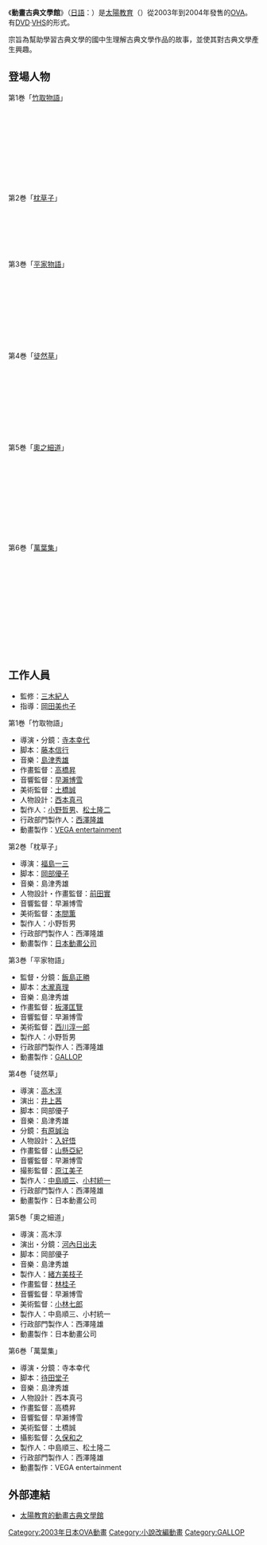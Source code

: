 {{Japanese|japanese=アニメ古典文学館|kana=アニメこてんぶんがくかん|romaji=Anime Koten Bungakukan}}
《'''動畫古典文學館'''》（[[日語|日語]]：{{lang|ja|アニメ古典文学館}}）是[[太陽教育|太陽教育]]（{{lang|ja|サン・エデュケーショナル}}）從2003年到2004年發售的[[OVA|OVA]]。有[[DVD|DVD]]·[[VHS|VHS]]的形式。

宗旨為幫助學習古典文學的國中生理解古典文學作品的故事，並使其對古典文學產生興趣。

== 登場人物 ==
第1巻「[[竹取物語|竹取物語]]」
;{{nihongo|[[輝夜姬|輝夜姬]]|かぐや姫|配音員：[[久川綾|久川綾]]}}
;{{nihongo|皇帝|帝|配音員：[[山本健翔|山本健翔]]}}
;{{nihongo|老爺爺|翁|配音員：[[城山堅|城山堅]]}}
;{{nihongo|老奶奶|媼|配音員：[[尾小平志津香|尾小平志津香]]}}
;{{nihongo|[[車持皇子|庫持皇子]]|庫持の皇子|配音員：[[竹本英史|竹本英史]]}}
;{{nihongo|[[石作皇子|石作皇子]]|石作の皇子|配音員：[[田邊真悟|田邊真悟]]}}
;{{nihongo|[[阿倍御主人|阿倍御主人]]|阿倍の御主人|配音員：[[八戶優|八戶優]]}}
;{{nihongo|[[大伴御行|大伴御行]]|大伴の御行|配音員：[[高塚正也|高塚正也]]}}
;{{nihongo|[[石上麻呂|石上麻呂足]]|石上の麻呂足|配音員：[[金光宣明|金光宣明]]}}
;{{nihongo|旁白|ナレーション|配音員：[[齊藤昌|齊藤昌]]}}

第2巻「[[枕草子|枕草子]]」
;{{nihongo|[[清少納言|清少納言]]|清少納言|配音員：[[渡邊菜生子|渡邊菜生子]]}}
;{{nihongo|[[藤原定子|中宮定子]]|中宮定子|配音員：[[澤田敏子|澤田敏子]]}}
;{{nihongo|男性|殿方|配音員：[[大川透|大川透]]}}
;{{nihongo|女房|女房|配音員：[[岡本麻見|岡本麻見]]、[[池田光|池田光]]}}
;{{nihongo|[[紫式部|紫式部]]|紫式部|配音員：[[橫山智佐|橫山智佐]]}}
;{{nihongo|旁白|ナレーション|配音員：[[藤田淑子|藤田淑子]]}}

第3巻「[[平家物語|平家物語]]」
;{{nihongo|[[平清盛|平清盛]]|平清盛|配音員：[[小村哲生|小村哲生]]}}
;{{nihongo|[[源賴政|源賴政]]|源頼政|配音員：[[臼井孝康|臼井孝康]]}}
;{{nihongo|[[文覺|文覺]]|文覚|配音員：[[上別府仁資|上別府仁資]]}}
;{{nihongo|[[平時子|時子]]|時子|配音員：[[甲斐田雪|甲斐田雪]]}}
;{{nihongo|[[熊谷直實|熊谷直實]]|熊谷直実|配音員：[[松山鷹志|松山鷹志]]}}
;{{nihongo|[[平敦盛|平敦盛]]|平敦盛|配音員：[[保志總一朗|保志總一朗]]}}
;{{nihongo|[[源義經|源義經]]|源義経|配音員：[[戶部公爾|戶部公爾]]}}
;{{nihongo|[[那須與一|那須與一]]|那須与一|配音員：[[石塚堅|石塚堅]]}}
;{{nihongo|旁白|ナレーション|配音員：[[玉井碧|玉井碧]]}}

第4巻「[[徒然草|徒然草]]」
;{{nihongo|[[吉田兼好|兼好]]|兼好|配音員：[[小山武宏|小山武宏]]、[[進藤尚美|進藤尚美]]、[[高戶靖廣|高戶靖廣]]}}
;{{nihongo|兼好的父親|兼好の父|配音員：[[一條和矢|一條和矢]]}}
;{{nihongo|聖海上人|聖海上人|配音員：[[長克巳|長克巳]]}}
;{{nihongo|神官|神官|配音員：[[松山鷹志|松山鷹志]]}}
;{{nihongo|主人|主人|配音員：[[戶部公爾|戶部公爾]]}}
;{{nihongo|弟子|弟子|配音員：[[藤田圭宣|藤田圭宣]]}}
;{{nihongo|法師|法師|配音員：[[塚田正昭|塚田正昭]]}}
;{{nihongo|客人|客|配音員：[[高山勉|高山勉]]、[[金光宣明|金光宣明]]}}
;{{nihongo|旁白|ナレーション|配音員：[[平田廣明|平田廣明]]}}

第5巻「[[奧之細道|奧之細道]]」
;{{nihongo|[[松尾芭蕉|芭蕉]]|芭蕉|配音員：[[長克巳|長克巳]]}}
;{{nihongo|[[河合曾良|曾良]]|芭蕉|配音員：[[一條和矢|一條和矢]]}}
;{{nihongo|[[辨慶|辨慶]]|弁慶|配音員：[[小村哲生|小村哲生]]}}
;{{nihongo|[[義經|義經]]|義経|配音員：[[戶部公爾|戶部公爾]]}}
;{{nihongo|[[十郎權頭兼房|兼房]]|兼房|配音員：[[廣田行生|廣田行生]]}}
;{{nihongo|農夫|農夫|配音員：[[小關一|小關一]]}}
;{{nihongo|門人|門人|配音員：[[金光宣明|金光宣明]]}}
;{{nihongo|男孩子|男の子|配音員：[[日比愛子|日比愛子]]}}
;{{nihongo|女孩子|女の子|配音員：[[吉倉萬里|吉倉萬里]]}}
;{{nihongo|旁白|ナレーション|配音員：[[栗田火鶴|栗田火鶴]]}}

第6巻「[[萬葉集|萬葉集]]」
;{{nihongo|[[柿本人麻呂|柿本人麻呂]]|柿本人麻呂|配音員：[[成田劍|成田劍]]}}
;{{nihongo|[[額田王|額田王]]|額田王|配音員：[[嘉數由美|嘉數由美]]}}
;{{nihongo|[[天武天皇|大海人皇子]]|大海人皇子|配音員：[[山本健翔|山本健翔]]}}
;{{nihongo|[[持統天皇|持統天皇]]|持統天皇|配音員：[[進藤尚美|進藤尚美]]}}
;{{nihongo|[[孝德天皇|輕皇子]]|輕皇子|配音員：[[宮田幸季|宮田幸季]]}}
;{{nihongo|[[草壁皇子|草壁皇子]]|草壁皇子|配音員：[[藤田圭宣|藤田圭宣]]}}
;{{nihongo|采女|采女|配音員：[[栗田火鶴|栗田火鶴]]}}
;{{nihongo|防人|防人|配音員：[[高山勉|高山勉]]}}
;{{nihongo|[[山上憶良|山上憶良]]|山上憶良|配音員：[[關根信昭|關根信昭]]}}
;{{nihongo|[[大伴旅人|大伴旅人]]・[[小野老|小野老]]|大伴旅人・小野老|配音員：[[上別府仁資|上別府仁資]]}}
;{{nihongo|[[大伴家持|大伴家持]]|大伴家持|配音員：[[松山鷹志|松山鷹志]]}}
;{{nihongo|旁白|ナレーション|配音員：[[麻上洋子|麻上洋子]]}}

== 工作人員 ==
*監修：[[三木紀人|三木紀人]]
*指導：[[岡田美也子|岡田美也子]]

第1巻「竹取物語」
*導演・分鏡：[[寺本幸代|寺本幸代]]
*脚本：[[藤本信行|藤本信行]]
*音樂：[[島津秀雄|島津秀雄]]
*作畫監督：[[高橋昇|高橋昇]]
*音響監督：[[早瀨博雪|早瀨博雪]]
*美術監督：[[土橋誠|土橋誠]]
*人物設計：[[西本真弓|西本真弓]]
*製作人：[[小野哲男|小野哲男]]、[[松土隆二|松土隆二]]
*行政部門製作人：[[西澤隆雄|西澤隆雄]]
*動畫製作：[[VEGA_entertainment|VEGA entertainment]]

第2巻「枕草子」
*導演：[[福島一三|福島一三]]
*脚本：[[岡部優子|岡部優子]]
*音樂：島津秀雄
*人物設計・作畫監督：[[前田實|前田實]]
*音響監督：早瀨博雪
*美術監督：[[本間薫|本間薫]]
*製作人：小野哲男
*行政部門製作人：西澤隆雄
*動畫製作：[[日本動畫公司|日本動畫公司]]

第3巻「平家物語」
*監督・分鏡：[[飯島正勝|飯島正勝]]
*脚本：[[木瀧真理|木瀧真理]]
*音樂：島津秀雄
*作畫監督：[[板澤匡覽|板澤匡覽]]
*音響監督：早瀨博雪
*美術監督：[[西川淳一郎|西川淳一郎]]
*製作人：小野哲男
*行政部門製作人：西澤隆雄
*動畫製作：[[GALLOP|GALLOP]]

第4巻「徒然草」
*導演：[[高木淳|高木淳]]
*演出：[[井上茜|井上茜]]
*脚本：岡部優子
*音樂：島津秀雄
*分鏡：[[有原誠治|有原誠治]]
*人物設計：[[入好悟|入好悟]]
*作畫監督：[[山懸亞紀|山懸亞紀]]
*音響監督：早瀨博雪
*撮影監督：[[原江美子|原江美子]]
*製作人：[[中島順三|中島順三]]、[[小村統一|小村統一]]
*行政部門製作人：西澤隆雄
*動畫製作：日本動畫公司

第5巻「奧之細道」
*導演：高木淳
*演出・分鏡：[[河內日出夫|河內日出夫]]
*脚本：岡部優子
*音樂：島津秀雄
*製作人：[[緒方美枝子|緒方美枝子]]
*作畫監督：[[林桂子|林桂子]]
*音響監督：早瀨博雪
*美術監督：[[小林七郎|小林七郎]]
*製作人：中島順三、小村統一
*行政部門製作人：西澤隆雄
*動畫製作：日本動畫公司

第6巻「萬葉集」
*導演・分鏡：寺本幸代
*脚本：[[待田堂子|待田堂子]]
*音樂：島津秀雄
*人物設計：西本真弓
*作畫監督：高橋昇
*音響監督：早瀨博雪
*美術監督：土橋誠
*攝影監督：[[久保和之|久保和之]]
*製作人：中島順三、松土隆二
*行政部門製作人：西澤隆雄
*動畫製作：VEGA entertainment

== 外部連結 ==
* [http://www.sun-edu.co.jp/anime_koten/anime_0_koten.htm 太陽教育的動畫古典文學館] {{Wayback|url=http://www.sun-edu.co.jp/anime_koten/anime_0_koten.htm |date=20161022112815 }}

{{寺本幸代監督作品}}
{{GALLOP}}
{{DEFAULTSORT:Anime Koten Bungakukan}}
[[Category:2003年日本OVA動畫|Category:2003年日本OVA動畫]]
[[Category:小說改編動畫|Category:小說改編動畫]]
[[Category:GALLOP|Category:GALLOP]]